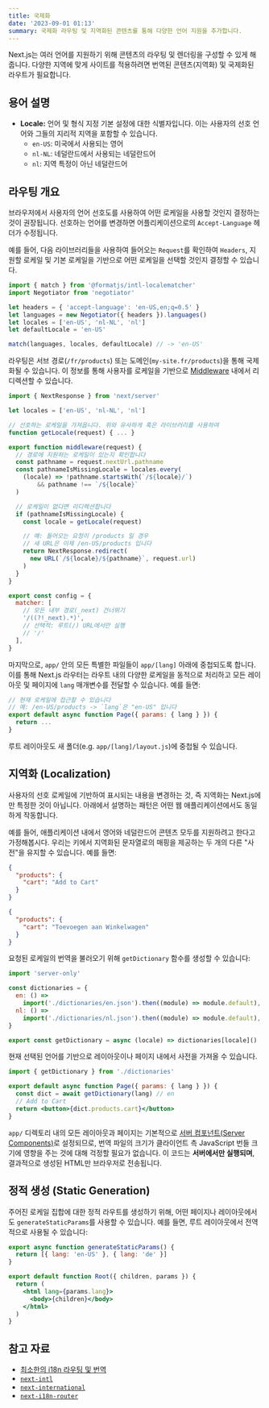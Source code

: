 ```yaml
---
title: 국제화
date: '2023-09-01 01:13'
summary: 국제화 라우팅 및 지역화된 콘텐츠를 통해 다양한 언어 지원을 추가합니다.
---
```

<TOCInline toc={props.toc} asDisclosure />


Next.js는 여러 언어를 지원하기 위해 콘텐츠의 라우팅 및 렌더링을 구성할 수 있게 해줍니다. 다양한 지역에 맞게 사이트를 적용하려면 번역된 콘텐츠(지역화) 및 국제화된 라우트가 필요합니다.

## 용어 설명

- **Locale:** 언어 및 형식 지정 기본 설정에 대한 식별자입니다. 이는 사용자의 선호 언어와 그들의 지리적 지역을 포함할 수 있습니다.
  - `en-US`: 미국에서 사용되는 영어
  - `nl-NL`: 네덜란드에서 사용되는 네덜란드어
  - `nl`: 지역 특정이 아닌 네덜란드어

## 라우팅 개요

브라우저에서 사용자의 언어 선호도를 사용하여 어떤 로케일을 사용할 것인지 결정하는 것이 권장됩니다. 선호하는 언어를 변경하면 어플리케이션으로의 `Accept-Language` 헤더가 수정됩니다.

예를 들어, 다음 라이브러리들을 사용하여 들어오는 `Request`를 확인하여 `Headers`, 지원할 로케일 및 기본 로케일을 기반으로 어떤 로케일을 선택할 것인지 결정할 수 있습니다.

```js filename="middleware.js"
import { match } from '@formatjs/intl-localematcher'
import Negotiator from 'negotiator'

let headers = { 'accept-language': 'en-US,en;q=0.5' }
let languages = new Negotiator({ headers }).languages()
let locales = ['en-US', 'nl-NL', 'nl']
let defaultLocale = 'en-US'

match(languages, locales, defaultLocale) // -> 'en-US'
```

라우팅은 서브 경로(`/fr/products`) 또는 도메인(`my-site.fr/products`)을 통해 국제화될 수 있습니다. 이 정보를 통해 사용자를 로케일을 기반으로 [Middleware](/docs/app/building-your-application/routing/middleware) 내에서 리디렉션할 수 있습니다.

```js filename="middleware.js"
import { NextResponse } from 'next/server'

let locales = ['en-US', 'nl-NL', 'nl']

// 선호하는 로케일을 가져옵니다. 위와 유사하게 혹은 라이브러리를 사용하여
function getLocale(request) { ... }

export function middleware(request) {
  // 경로에 지원하는 로케일이 있는지 확인합니다
  const pathname = request.nextUrl.pathname
  const pathnameIsMissingLocale = locales.every(
    (locale) => !pathname.startsWith(`/${locale}/`) 
        && pathname !== `/${locale}`
  )

  // 로케일이 없다면 리디렉션합니다
  if (pathnameIsMissingLocale) {
    const locale = getLocale(request)

    // 예: 들어오는 요청이 /products 일 경우
    // 새 URL은 이제 /en-US/products 입니다
    return NextResponse.redirect(
      new URL(`/${locale}/${pathname}`, request.url)
    )
  }
}

export const config = {
  matcher: [
    // 모든 내부 경로(_next) 건너뛰기
    '/((?!_next).*)',
    // 선택적: 루트(/) URL에서만 실행
    // '/'
  ],
}
```

마지막으로, `app/` 안의 모든 특별한 파일들이 `app/[lang]` 아래에 중첩되도록 합니다. 이를 통해 Next.js 라우터는 라우트 내의 다양한 로케일을 동적으로 처리하고 모든 레이아웃 및 페이지에 `lang` 매개변수를 전달할 수 있습니다. 예를 들면:

```jsx filename="app/[lang]/page.js"
// 현재 로케일에 접근할 수 있습니다
// 예: /en-US/products -> `lang`은 "en-US" 입니다
export default async function Page({ params: { lang } }) {
  return ...
}
```

루트 레이아웃도 새 폴더(e.g. `app/[lang]/layout.js`)에 중첩될 수 있습니다.


## 지역화 (Localization)

사용자의 선호 로케일에 기반하여 표시되는 내용을 변경하는 것, 즉 지역화는 Next.js에만 특정한 것이 아닙니다. 아래에서 설명하는 패턴은 어떤 웹 애플리케이션에서도 동일하게 작동합니다.

예를 들어, 애플리케이션 내에서 영어와 네덜란드어 콘텐츠 모두를 지원하려고 한다고 가정해봅시다. 우리는 키에서 지역화된 문자열로의 매핑을 제공하는 두 개의 다른 "사전"을 유지할 수 있습니다. 예를 들면:

```json filename="dictionaries/en.json"
{
  "products": {
    "cart": "Add to Cart"
  }
}
```

```json filename="dictionaries/nl.json"
{
  "products": {
    "cart": "Toevoegen aan Winkelwagen"
  }
}
```

요청된 로케일의 번역을 불러오기 위해 `getDictionary` 함수를 생성할 수 있습니다:

```jsx filename="app/[lang]/dictionaries.js"
import 'server-only'

const dictionaries = {
  en: () => 
    import('./dictionaries/en.json').then((module) => module.default),
  nl: () => 
    import('./dictionaries/nl.json').then((module) => module.default),
}

export const getDictionary = async (locale) => dictionaries[locale]()
```

현재 선택된 언어를 기반으로 레이아웃이나 페이지 내에서 사전을 가져올 수 있습니다.

```jsx filename="app/[lang]/page.js"
import { getDictionary } from './dictionaries'

export default async function Page({ params: { lang } }) {
  const dict = await getDictionary(lang) // en
  // Add to Cart
  return <button>{dict.products.cart}</button> 
}
```

`app/` 디렉토리 내의 모든 레이아웃과 페이지는 기본적으로 [서버 컴포넌트(Server Components)](/docs/app/building-your-application/rendering/server-components)로 설정되므로, 번역 파일의 크기가 클라이언트 측 JavaScript 번들 크기에 영향을 주는 것에 대해 걱정할 필요가 없습니다. 이 코드는 **서버에서만 실행되며**, 결과적으로 생성된 HTML만 브라우저로 전송됩니다.

## 정적 생성 (Static Generation)

주어진 로케일 집합에 대한 정적 라우트를 생성하기 위해, 어떤 페이지나 레이아웃에서도 `generateStaticParams`를 사용할 수 있습니다. 예를 들면, 루트 레이아웃에서 전역적으로 사용될 수 있습니다:

```jsx filename="app/[lang]/layout.js"
export async function generateStaticParams() {
  return [{ lang: 'en-US' }, { lang: 'de' }]
}

export default function Root({ children, params }) {
  return (
    <html lang={params.lang}>
      <body>{children}</body>
    </html>
  )
}
```

## 참고 자료

- [최소한의 i18n 라우팅 및 번역](https://github.com/vercel/next.js/tree/canary/examples/app-dir-i18n-routing)
- [`next-intl`](https://next-intl-docs.vercel.app/docs/next-13)
- [`next-international`](https://github.com/QuiiBz/next-international)
- [`next-i18n-router`](https://github.com/i18nexus/next-i18n-router)